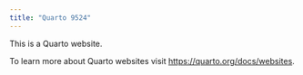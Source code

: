 ```yaml
---
title: "Quarto 9524"
---
```


This is a Quarto website.

To learn more about Quarto websites visit <https://quarto.org/docs/websites>.

